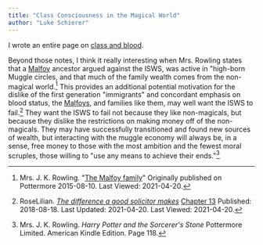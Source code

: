 ```yaml
---
title: "Class Consciousness in the Magical World"
author: "Luke Schierer"
---
```

I wrote an entire page on [class and blood].

[class and blood]: <../class_and_blood>

Beyond those notes, I think it really interesting when Mrs. Rowling states that
a [Malfoy] ancestor argued against the ISWS, was active in "high-born Muggle
circles, and that much of the family wealth comes from the non-magical
world.[^210420-12]  This provides an additional potential motivation for the
dislike of the first generation "immigrants" and concordant emphasis on blood
status, the [Malfoys], and families like them, may well want the ISWS to
fail.[^210420-13] They want the ISWS to fail not because they like
non-magicals, but because they dislike the restrictions on making money off of
the non-magicals. They may have successfully transitioned and found new sources
of wealth, but interacting with the muggle economy will always be, in a sense,
free money to those with the most ambition and the fewest moral scruples, those
willing to "use any means to achieve their ends."[^210420-14]

[Malfoy]: <../../people/Malfoy/>

[Malfoys]: <../../people/Malfoy/>

[^210420-14]: Mrs. J. K. Rowling. _Harry Potter and the Sorcerer's Stone_
    Pottermore Limited. American Kindle Edition.  Page 118.

[^210420-13]: RoseLilian.
    _[The difference a good solicitor makes](https://www.fanfiction.net/s/13049901)_
    [Chapter 13](https://www.fanfiction.net/s/13049901/13/The-difference-a-good-solicitor-makes)
    Published: 2018-08-18. Last Updated: 2021-04-20. Last Viewed: 2021-04-20.

[^210420-12]: Mrs. J. K. Rowling.
    "[The Malfoy family](https://www.wizardingworld.com/writing-by-jk-rowling/the-malfoy-family)"
    Originally published on Pottermore 2015-08-10. Last Viewed: 2021-04-20.

